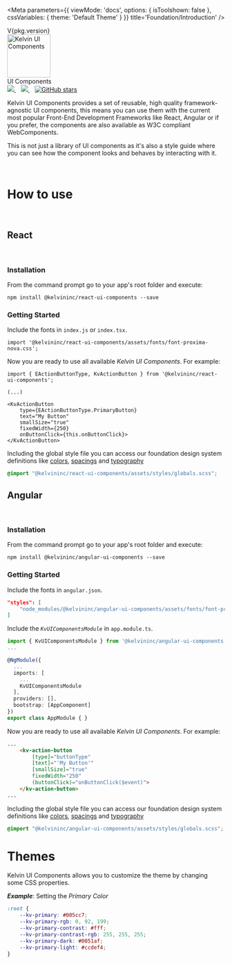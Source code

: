 
<Meta
	parameters={{
		viewMode: 'docs',
		options: { isToolshown: false },
		cssVariables: {
			theme: 'Default Theme'
		}
	}}
	title='Foundation/Introduction'
/>

<div className="version"><span>V{pkg.version}</span></div>
<div className="intro-header">
	<div className="intro-logo">
		<img
			alt="Kelvin UI Components"
			height="100"
			src="images/Kelvin-Color.svg"
		/>
		<div className="label">
			<span>UI Components</span>
		</div>
	</div>
</div>
<div className="references">
	<a href="https://npm.im/@kelvininc/ui-components" target="_blank">
		<img src="https://img.shields.io/npm/v/@kelvininc/ui-components.svg" />
	</a>&nbsp;&nbsp;
	<a href="https://npm.im/@kelvininc/ui-components" target="_blank">
		<img src="https://badgen.net/npm/dw/@kelvininc/ui-components" />
	</a>&nbsp;&nbsp;
	<a href="https://github.com/kelvininc/ui-components" target="_blank">
		<img alt="GitHub stars" src="https://img.shields.io/github/stars/kelvininc/ui-components?style=social" />
	</a>
</div>

Kelvin UI Components provides a set of reusable, high quality framework-agnostic UI components, this means you can use them with the current most popular Front-End Development Frameworks like React, Angular or if you prefer, the components are also available as W3C compliant WebComponents.

This is not just a library of UI components as it's also a style guide where you can see how the component looks and behaves by interacting with it.

<br />

# How to use  

<br />

## React

<br />

### Installation

From the command prompt go to your app's root folder and execute:

```
npm install @kelvininc/react-ui-components --save
```
### Getting Started

Include the fonts in `index.js` or `index.tsx`.

```tsx
import '@kelvininc/react-ui-components/assets/fonts/font-proxima-nova.css';
```

Now you are ready to use all available *Kelvin UI Components*. For example:

```tsx
import { EActionButtonType, KvActionButton } from '@kelvininc/react-ui-components';

(...)

<KvActionButton
	type={EActionButtonType.PrimaryButton}
	text="My Button"
	smallSize="true"
	fixedWidth={250}
	onButtonClick={this.onButtonClick}>
</KvActionButton>
```

Including the global style file you can access our foundation design system definitions like [colors](/story/foundation-colors--page), [spacings](?path=/docs/foundation-spatial-system--page) and [typography](/docs/foundation-typography--page)

```css
@import "@kelvininc/react-ui-components/assets/styles/globals.scss";
```

## Angular

<br />

### Installation

From the command prompt go to your app's root folder and execute:

```
npm install @kelvininc/angular-ui-components --save
```
### Getting Started

Include the fonts in `angular.json`.

```json
"styles": [
	"node_modules/@kelvininc/angular-ui-components/assets/fonts/font-proxima-nova.css"
]
```

Include the *```KvUIComponentsModule```* in `app.module.ts`.

```ts
import { KvUIComponentsModule } from '@kelvininc/angular-ui-components';
...

@NgModule({
  ...
  imports: [
	...
    KvUIComponentsModule
  ],
  providers: [],
  bootstrap: [AppComponent]
})
export class AppModule { }
```

Now you are ready to use all available *Kelvin UI Components*. For example:

```html
...
	<kv-action-button
		[type]="buttonType"
		[text]="'My Button'"
		[smallSize]="true"
		fixedWidth="250"
		(buttonClick)="onButtonClick($event)">
	</kv-action-button>
...
```

Including the global style file you can access our foundation design system definitions like [colors](/story/foundation-colors--page), [spacings](/docs/foundation-spatial-system--page) and [typography](/docs/foundation-typography--page)

```css
@import "@kelvininc/angular-ui-components/assets/styles/globals.scss";
```

# Themes

Kelvin UI Components allows you to customize the theme by changing some CSS properties.

***Example***: Setting the *Primary Color*

```css
:root {
	--kv-primary: #005cc7;
	--kv-primary-rgb: 0, 92, 199;
	--kv-primary-contrast: #fff;
	--kv-primary-contrast-rgb: 255, 255, 255;
	--kv-primary-dark: #0051af;
	--kv-primary-light: #ccdef4;
}
```

